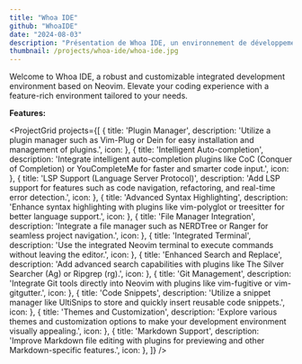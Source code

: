 ```yaml
---
title: "Whoa IDE"
github: "WhoaIDE"
date: "2024-08-03"
description: "Présentation de Whoa IDE, un environnement de développement intégré léger et extensible."
thumbnail: /projects/whoa-ide/whoa-ide.jpg
---
```


Welcome to Whoa IDE, a robust and customizable integrated development environment based on Neovim. Elevate your coding experience with a feature-rich environment tailored to your needs.

**Features:**

<ProjectGrid
  projects={[
    { title: 'Plugin Manager', description: 'Utilize a plugin manager such as Vim-Plug or Dein for easy installation and management of plugins.', icon: <FaPlug /> },
    { title: 'Intelligent Auto-completion', description: 'Integrate intelligent auto-completion plugins like CoC (Conquer of Completion) or YouCompleteMe for faster and smarter code input.', icon: <FaCode /> },
    { title: 'LSP Support (Language Server Protocol)', description: 'Add LSP support for features such as code navigation, refactoring, and real-time error detection.', icon: <FaSitemap /> },
    { title: 'Advanced Syntax Highlighting', description: 'Enhance syntax highlighting with plugins like vim-polyglot or treesitter for better language support.', icon: <FaPaintBrush /> },
    { title: 'File Manager Integration', description: 'Integrate a file manager such as NERDTree or Ranger for seamless project navigation.', icon: <FaFolder /> },
    { title: 'Integrated Terminal', description: 'Use the integrated Neovim terminal to execute commands without leaving the editor.', icon: <FaTerminal /> },
    { title: 'Enhanced Search and Replace', description: 'Add advanced search capabilities with plugins like The Silver Searcher (Ag) or Ripgrep (rg).', icon: <FaSearch /> },
    { title: 'Git Management', description: 'Integrate Git tools directly into Neovim with plugins like vim-fugitive or vim-gitgutter.', icon: <FaGithub /> },
    { title: 'Code Snippets', description: 'Utilize a snippet manager like UltiSnips to store and quickly insert reusable code snippets.', icon: <FaClipboard /> },
    { title: 'Themes and Customization', description: 'Explore various themes and customization options to make your development environment visually appealing.', icon: <FaPaintBrush /> },
    { title: 'Markdown Support', description: 'Improve Markdown file editing with plugins for previewing and other Markdown-specific features.', icon: <FaFile /> },
  ]}
/>

